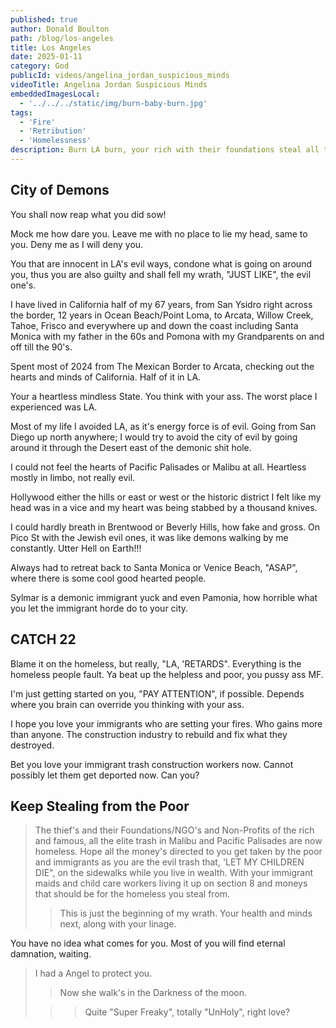```yaml
---
published: true
author: Donald Boulton
path: /blog/los-angeles
title: Los Angeles
date: 2025-01-11
category: God
publicId: videos/angelina_jordan_suspicious_minds
videoTitle: Angelina Jordan Suspicious Minds
embeddedImagesLocal:
  - '../../../static/img/burn-baby-burn.jpg'
tags:
  - 'Fire'
  - 'Retribution'
  - 'Homelessness'
description: Burn LA burn, your rich with their foundations steal all the poor and HOMELESS Money. Retribution.
---
```



<GatsbyImage
  alt="Groups"
  imgclass="block object-cover object-center w-full h-full rounded-lg"
  image={getImage(props.localImages[0])}
/>

## City of Demons

You shall now reap what you did sow!

Mock me how dare you. Leave me with no place to lie my head, same to you. Deny me as I will deny you.

You that are innocent in LA's evil ways, condone what is going on around you, thus you are also guilty and shall fell my wrath, "JUST LIKE", the evil one's.

I have lived in California half of my 67 years, from San Ysidro right across the border, 12 years in Ocean Beach/Point Loma, to Arcata, Willow Creek, Tahoe, Frisco and everywhere up and down the coast including Santa Monica with my father in the 60s and Pomona with my Grandparents on and off till the 90's.

Spent most of 2024 from The Mexican Border to Arcata, checking out the hearts and minds of California. Half of it in LA.

Your a heartless mindless State. You think with your ass. The worst place I experienced was LA. 

Most of my life I avoided LA, as it's energy force is of evil. Going from San Diego up north anywhere; I would try to avoid the city of evil by going around it through the Desert east of the demonic shit hole.

I could not feel the hearts of Pacific Palisades or Malibu at all. Heartless mostly in limbo, not really evil.

Hollywood either the hills or east or west or the historic district I felt like my head was in a vice and my heart was being stabbed by a thousand knives.

I could hardly breath in Brentwood or Beverly Hills, how fake and gross. On Pico St with the Jewish evil ones, it was like demons walking by me constantly. Utter Hell on Earth!!!

Always had to retreat back to Santa Monica or Venice Beach, "ASAP", where there is some cool good hearted people. 

Sylmar is a demonic immigrant yuck and even Pamonia, how horrible what you let the immigrant horde do to your city.

## CATCH 22

Blame it on the homeless, but really, "LA, 'RETARDS". Everything is the homeless people fault. Ya beat up the helpless and poor, you pussy ass MF.

I'm just getting started on you, "PAY ATTENTION", if possible. Depends where you brain can override you thinking with your ass.

I hope you love your immigrants who are setting your fires. Who gains more than anyone. The construction industry to rebuild and fix what they destroyed. 

Bet you love your immigrant trash construction workers now. Cannot possibly let them get deported now. Can you?

## Keep Stealing from the Poor

> The thief's and their Foundations/NGO's and Non-Profits of the rich and famous, all the elite trash in Malibu and Pacific Palisades are now homeless. Hope all the money's directed to you get taken by the poor and immigrants as you are the evil trash that, 'LET MY CHILDREN DIE", on the sidewalks while you live in wealth. With your immigrant maids and child care workers living it up on section 8 and moneys that should be for the homeless you steal from.
>
> > This is just the beginning of my wrath. Your health and minds next, along with your linage.

You have no idea what comes for you. Most of you will find eternal damnation, waiting.

> I had a Angel to protect you. 
>
> > Now she walk's in the Darkness of the moon.
>
> > > Quite "Super Freaky", totally "UnHoly", right love?

